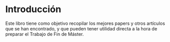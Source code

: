# Introducción {.unnumbered}

Este libro tiene como objetivo recopilar los mejores papers y otros artículos que se han encontrado, y que pueden tener utilidad
directa a la hora de preparar el Trabajo de Fin de Máster.